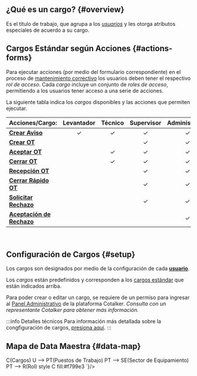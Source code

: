 


## ¿Qué es un cargo? {#overview}
Es el título de trabajo, que agrupa a los [_usuarios_](/docs/products/corrective_maintenance/master_data/users) y les otorga atributos especiales de acuerdo a su cargo.

## Cargos Estándar según Acciones {#actions-forms}
Para ejecutar acciones (por medio del formulario correspondiente) en el proceso de [mantenimiento correctivo](/docs/products/corrective_maintenance/landing/overview) los usuarios deben tener el respectivo _rol de acceso_. Cada _cargo_ incluye un conjunto de _roles de acceso_, permitiendo a los usuarios tener acceso a una serie de acciones. 

La siguiente tabla indica los _cargos_ disponibles y las acciones que permiten ejecutar.

Acciones/Cargo: | **Levantador** | **Técnico** | **Supervisor** | **Administrador** | **Jefe**
--- | :---: | :---: | :---: | :---: | :---:
[**Crear Aviso**](/docs/products/corrective_maintenance/actions/create_notification) | ✓ | ✓ | ✓ | ✓| ✓
[**Crear OT**](/docs/products/corrective_maintenance/actions/wo_create) | | | ✓ | ✓| ✓
[**Aceptar OT**](/docs/products/corrective_maintenance/actions/wo_accept) | | ✓ | ✓ | ✓| ✓
[**Cerrar OT**](/docs/products/corrective_maintenance/actions/wo_close) | | ✓ | ✓ | ✓| ✓
[**Recepción OT**](/docs/products/corrective_maintenance/actions/wo_validate) | | | ✓ | ✓| ✓
[**Cerrar Rápido OT**](/docs/products/corrective_maintenance/actions/wo_fast_close) | | | ✓ | ✓| ✓
[**Solicitar Rechazo**](/docs/products/corrective_maintenance/actions/wo_reject_request) | | | ✓ | ✓| ✓
[**Aceptación de Rechazo**](/docs/products/corrective_maintenance/actions/wo_reject_accept) | | | | ✓| ✓

<br/>

## Configuración de Cargos {#setup}
Los cargos son designados por medio de la configuración de cada [**usuario**](/docs/products/corrective_maintenance/master_data/users).

Los _cargos_ están predefinidos y corresponden a los [cargos estándar](#action-forms) que están indicados arriba.

Para poder crear o editar un cargo, se requiere de un permiso para ingresar al [Panel Administrativo](/docs/documentation/admin/admin_jobtitles) de la plataforma Cotalker. _Consulta con un representante Cotalker para obtener más información._

:::info Detalles técnicos
Para información más detallada sobre la congfiguración de cargos, [presiona aquí](/docs/documentation/admin/admin_jobtitles).
:::

## Mapa de Data Maestra {#data-map}

<div className="text-center">
<Mermaid chart={`
    graph LR;
        U(Usuario) --> C(Cargos)
        U --> PT(Puestos de Trabajo)
        PT --> SE(Sector de Equipamiento)
        PT --> R(Rol)
        style C fill:#f799e3
`}/>
</div>
